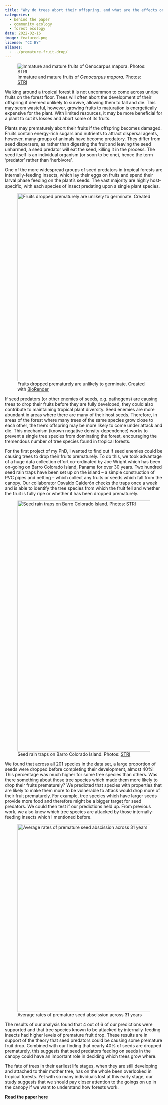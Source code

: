 ```yaml
---
title: "Why do trees abort their offspring, and what are the effects on biodiversity?"
categories: 
  - behind the paper
  - community ecology
  - forest ecology
date: 2022-02-16
image: featured.png
license: "CC BY"
aliases: 
  - ../premature-fruit-drop/
---
```


![Immature and mature fruits of *Oenocarpus mapora.* Photos: [STRI](https://biogeodb.stri.si.edu/bioinformatics/dfm/metas/view/9429)](Oenocarpus-mapora.png)

Walking around a tropical forest it is not uncommon to come across unripe fruits on the forest floor. Trees will often abort the development of their offspring if deemed unlikely to survive, allowing them to fall and die. This may seem wasteful, however, growing fruits to maturation is energetically expensive for the plant. With limited resources, it may be more beneficial for a plant to cut its losses and abort some of its fruits.

Plants may prematurely abort their fruits if the offspring becomes damaged. Fruits contain energy-rich sugars and nutrients to attract dispersal agents, however, many groups of animals have become predatory. They differ from seed dispersers, as rather than digesting the fruit and leaving the seed unharmed, a seed predator will eat the seed, killing it in the process. The seed itself is an individual organism (or soon to be one), hence the term 'predator' rather than 'herbivore'.

One of the more widespread groups of seed predators in tropical forests are internally-feeding insects, which lay their eggs on fruits and spend their larval phase feeding on the plant's seeds. The vast majority are highly host-specific, with each species of insect predating upon a single plant species.

![Fruits dropped prematurely are unlikely to germinate. Created with [BioRender](https://biorender.com)](featured.png){width="600"}

If seed predators (or other enemies of seeds, e.g. pathogens) are causing trees to drop their fruits before they are fully developed, they could also contribute to maintaining tropical plant diversity. Seed enemies are more abundant in areas where there are many of their host seeds. Therefore, in areas of the forest where many trees of the same species grow close to each other, the tree's offspring may be more likely to come under attack and die. This mechanism (known negative density-dependence) works to prevent a single tree species from dominating the forest, encouraging the tremendous number of tree species found in tropical forests.

For the first project of my PhD, I wanted to find out if seed enemies could be causing trees to drop their fruits prematurely. To do this, we took advantage of a huge data collection effort co-ordinated by Joe Wright which has been on-going on Barro Colorado Island, Panama for over 30 years. Two hundred seed rain traps have been set up on the island -- a simple construction of PVC pipes and netting -- which collect any fruits or seeds which fall from the canopy. Our collaborator Osvaldo Calderón checks the traps once a week and is able to identify the tree species from which the fruit fell and whether the fruit is fully ripe or whether it has been dropped prematurely.

![Seed rain traps on Barro Colorado Island. Photos: [STRI](https://biogeodb.stri.si.edu/bioinformatics/dfm/metas/view/5982)](traps.png){width="800"}

We found that across all 201 species in the data set, a large proportion of seeds were dropped before completing their development, almost 40%! This percentage was much higher for some tree species than others. Was there something about those tree species which made them more likely to drop their fruits prematurely? We predicted that species with properties that are likely to make them more to be vulnerable to attack would drop more of their fruit prematurely. For example, tree species which have larger seeds provide more food and therefore might be a bigger target for seed predators. We could then test if our predictions held up. From previous work, we also knew which tree species are attacked by those internally-feeding insects which I mentioned before.

![Average rates of premature seed abscission across 31 years](histogram.png){width="600"}

The results of our analysis found that 4 out of 6 of our predictions were supported and that tree species known to be attacked by internally-feeding insects had higher levels of premature fruit drop. These results are in support of the theory that seed predators could be causing some premature fruit drop. Combined with our finding that nearly 40% of seeds are dropped prematurely, this suggests that seed predators feeding on seeds in the canopy could have an important role in deciding which trees grow where.

The fate of trees in their earliest life stages, when they are still developing and attached to their mother tree, has on the whole been overlooked in tropical forests. Yet with so many individuals lost at this early stage, our study suggests that we should pay closer attention to the goings on up in the canopy if we want to understand how forests work.

**Read the paper [here](https://doi.org/10.1111/1365-2745.13867)**

